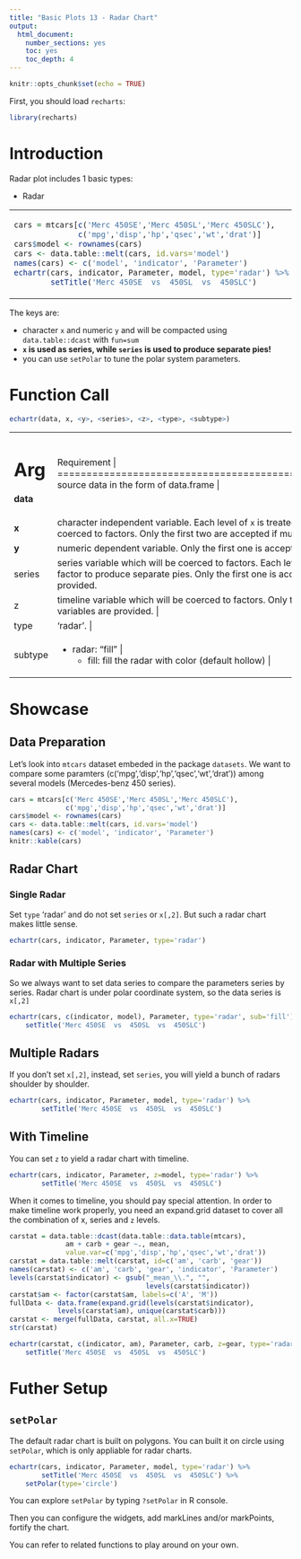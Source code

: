 ```yaml
---
title: "Basic Plots 13 - Radar Chart"
output: 
  html_document: 
    number_sections: yes
    toc: yes
    toc_depth: 4
---
```


```r
knitr::opts_chunk$set(echo = TRUE)
```

First, you should load `recharts`:
```r
library(recharts)
```

# Introduction

Radar plot includes 1 basic types:

- Radar

<table id='intro'>
<tr><td>
```r
cars = mtcars[c('Merc 450SE','Merc 450SL','Merc 450SLC'),
              c('mpg','disp','hp','qsec','wt','drat')]
cars$model <- rownames(cars)
cars <- data.table::melt(cars, id.vars='model')
names(cars) <- c('model', 'indicator', 'Parameter')
echartr(cars, indicator, Parameter, model, type='radar') %>%
        setTitle('Merc 450SE  vs  450SL  vs  450SLC')
```
</td>
<td>

</td></tr>
</table>

The keys are:

- character `x` and numeric `y` and will be compacted using `data.table::dcast` with `fun=sum`
- **`x` is used as series, while `series` is used to produce separate pies!**
- you can use `setPolar` to tune the polar system parameters.

# Function Call

```r
echartr(data, x, <y>, <series>, <z>, <type>, <subtype>)
```

+--------+--------------------------------------------------------------------+
| Arg    |  Requirement                                                       |
+========+====================================================================+
|**data**| source data in the form of data.frame                            |
+--------+--------------------------------------------------------------------+
| **x**  | character independent variable. Each level of `x` is treated as a data series. Other type will be coerced to factors. Only the first two are accepted if multiple variables are provided. |
+--------+--------------------------------------------------------------------+
| **y**  | numeric dependent variable. Only the first one is accepted if multiple variables are provided. |
+--------+--------------------------------------------------------------------+
| series | series variable which will be coerced to factors. Each level of `series` is treated as a subsetting factor to produce separate pies. Only the first one is accepted if multiple variables are provided. |
+--------+--------------------------------------------------------------------+
|  z     | timeline variable which will be coerced to factors. Only the first one is accepted if multiple variables are provided. |
+--------+--------------------------------------------------------------------+
| type   | 'radar'. |
+--------+--------------------------------------------------------------------+
| subtype| - radar: "fill" | 
|        |     + fill: fill the radar with color (default hollow) |
+--------+--------------------------------------------------------------------+

# Showcase

## Data Preparation

Let's look into `mtcars` dataset embeded in the package `datasets`. We want to compare some paramters (c('mpg','disp','hp','qsec','wt','drat')) among several models (Mercedes-benz 450 series).

```r
cars = mtcars[c('Merc 450SE','Merc 450SL','Merc 450SLC'),
              c('mpg','disp','hp','qsec','wt','drat')]
cars$model <- rownames(cars)
cars <- data.table::melt(cars, id.vars='model')
names(cars) <- c('model', 'indicator', 'Parameter')
knitr::kable(cars)
```

## Radar Chart

### Single Radar

Set `type` 'radar' and do not set `series` or `x[,2]`. But such a radar chart makes little sense.

```r
echartr(cars, indicator, Parameter, type='radar')
```

### Radar with Multiple Series

So we always want to set data series to compare the parameters series by series. Radar chart is under polar coordinate system, so the data series is `x[,2]`

```r
echartr(cars, c(indicator, model), Parameter, type='radar', sub='fill') %>%
    setTitle('Merc 450SE  vs  450SL  vs  450SLC')
```

## Multiple Radars

If you don't set `x[,2]`, instead, set `series`, you will yield a bunch of radars shoulder by shoulder.

```r
echartr(cars, indicator, Parameter, model, type='radar') %>%
        setTitle('Merc 450SE  vs  450SL  vs  450SLC')
```


## With Timeline

You can set `z` to yield a radar chart with timeline.

```r
echartr(cars, indicator, Parameter, z=model, type='radar') %>%
        setTitle('Merc 450SE  vs  450SL  vs  450SLC')
```

When it comes to timeline, you should pay special attention. In order to make timeline work properly, you need an expand.grid dataset to cover all the combination of x, series and `z` levels.

```r
carstat = data.table::dcast(data.table::data.table(mtcars),
              am + carb + gear ~., mean,
              value.var=c('mpg','disp','hp','qsec','wt','drat'))
carstat = data.table::melt(carstat, id=c('am', 'carb', 'gear'))
names(carstat) <- c('am', 'carb', 'gear', 'indicator', 'Parameter')
levels(carstat$indicator) <- gsub("_mean_\\.", "",
                                  levels(carstat$indicator))
carstat$am <- factor(carstat$am, labels=c('A', 'M'))
fullData <- data.frame(expand.grid(levels(carstat$indicator),
            levels(carstat$am), unique(carstat$carb)))
carstat <- merge(fullData, carstat, all.x=TRUE)
str(carstat)
```

```r
echartr(carstat, c(indicator, am), Parameter, carb, z=gear, type='radar') %>%
    setTitle('Merc 450SE  vs  450SL  vs  450SLC')
```

# Futher Setup

## `setPolar`

The default radar chart is built on polygons. You can built it on circle using `setPolar`, which is only appliable for radar charts.

```r
echartr(cars, indicator, Parameter, model, type='radar') %>%
        setTitle('Merc 450SE  vs  450SL  vs  450SLC') %>%
    setPolar(type='circle')
```

You can explore `setPolar` by typing `?setPolar` in R console.

Then you can configure the widgets, add markLines and/or markPoints, fortify the chart.

You can refer to related functions to play around on your own.

